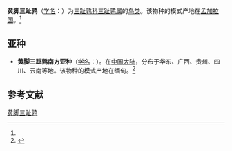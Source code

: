{{speciesbox
| name = 黄脚三趾鹑
| image =
| image_caption = 
| status = LC
| status_system = IUCN3.1
| status_ref = <ref name=iucn>{{IUCN|id=22680539 |title=''Turnix tanki'' |assessor=BirdLife International |assessor-link=BirdLife International |version=2013.2 |year=2012 |accessdate=1 July 2016}}</ref>
| genus = Turnix
| species = tanki
| authority = [[愛德華·布萊思|Blyth]], [[1843年|1843]]<ref name='id1787'>{{cite web| url =http://www.bioinfo.cn/db05/BjdwSpecies.php?action=view&id=1787| title =黄脚三趾鹑| work =《中国动物物种编目数据库》| publisher =中国科学院微生物研究所| author =中国科学院动物研究所| accessdate =2009-04-04| deadurl =yes| archiveurl =https://web.archive.org/web/20160305094949/http://www.bioinfo.cn/db05/BjdwSpecies.php?action=view&id=1787| archivedate =2016-03-05}}</ref>
}}

'''黄脚三趾鹑'''（[[学名|学名]]：{{lang|la|''Turnix tanki''}}）为[[三趾鹑科|三趾鹑科]][[三趾鹑属|三趾鹑属]]的[[鸟类|鸟类]]。该物种的模式产地在[[孟加拉国|孟加拉国]]。<ref name='id1787'/>

==亚种==
*'''黄脚三趾鹑南方亚种'''（[[学名|学名]]：{{lang|la|''Turnix tanki blanfordii''}}）。在[[中国大陆|中国大陆]]，分布于华东、广西、贵州、四川、云南等地。该物种的模式产地在缅甸。<ref name='id1788'>{{cite web| url =http://www.bioinfo.cn/db05/BjdwSpecies.php?action=view&id=1788| title =黄脚三趾鹑南方亚种| work =《中国动物物种编目数据库》| publisher =中国科学院微生物研究所| author =中国科学院动物研究所| accessdate =2009-04-04| deadurl =yes| archiveurl =https://web.archive.org/web/20160305094820/http://www.bioinfo.cn/db05/BjdwSpecies.php?action=view&id=1788| archivedate =2016-03-05}}</ref>

== 参考文献 ==
{{reflist}}
{{Taxonbar|from=Q1271841}}

[[Category:三趾鹑属|黄脚三趾鹑]]


{{鸡形目小作品}}